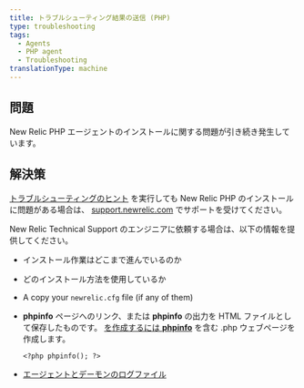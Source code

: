 ```yaml
---
title: トラブルシューティング結果の送信 (PHP)
type: troubleshooting
tags:
  - Agents
  - PHP agent
  - Troubleshooting
translationType: machine
---
```


## 問題

New Relic PHP エージェントのインストールに関する問題が引き続き発生しています。

## 解決策

[トラブルシューティングのヒント](/docs/agents/php-agent/troubleshooting) を実行しても New Relic PHP のインストールに問題がある場合は、 [support.newrelic.com](https://support.newrelic.com "新しいウィンドウで開くリンク") でサポートを受けてください。

New Relic Technical Support のエンジニアに依頼する場合は、以下の情報を提供してください。

* インストール作業はどこまで進んでいるのか

* どのインストール方法を使用しているか

* A copy your `newrelic.cfg` file (if any of them)

* **phpinfo** ページへのリンク、または **phpinfo** の出力を HTML ファイルとして保存したものです。 [を作成するには **phpinfo**](/docs/php/php-kb-103) を含む .php ウェブページを作成します。

  ```
  <?php phpinfo(); ?>
  ```

* [エージェントとデーモンのログファイル](/docs/php/php-kb-105)